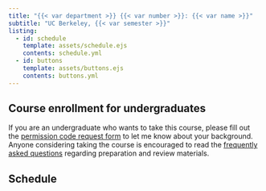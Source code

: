 ```yaml
---
title: "{{< var department >}} {{< var number >}}: {{< var name >}}"
subtitle: "UC Berkeley, {{< var semester >}}"
listing:
  - id: schedule
    template: assets/schedule.ejs
    contents: schedule.yml
  - id: buttons
    template: assets/buttons.ejs
    contents: buttons.yml
---
```



::: callout-important
## Course enrollment for undergraduates

If you are an undergraduate who wants to take this course, please fill out the [permission code request form](https://docs.google.com/forms/d/e/1FAIpQLScWQLQ_gS7ZYdRZQrvhabRMO_zmdNR6JtHyTk3Vw30QtPbnJA/viewform?usp=sf_link) to let me know about your background. Anyone considering taking the course is encouraged to read the [frequently asked questions](faq.qmd) regarding preparation and review materials.
:::

::: {#buttons}
:::

## Schedule

::: {#schedule}
:::

